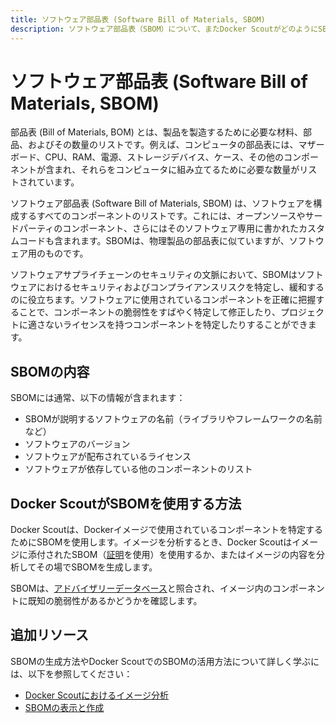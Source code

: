 ```yaml
---
title: ソフトウェア部品表 (Software Bill of Materials, SBOM)
description: ソフトウェア部品表（SBOM）について、またDocker ScoutがどのようにSBOMを活用しているかを学びます。
---
```


# ソフトウェア部品表 (Software Bill of Materials, SBOM)

部品表 (Bill of Materials, BOM) とは、製品を製造するために必要な材料、部品、およびその数量のリストです。例えば、コンピュータの部品表には、マザーボード、CPU、RAM、電源、ストレージデバイス、ケース、その他のコンポーネントが含まれ、それらをコンピュータに組み立てるために必要な数量がリストされています。

ソフトウェア部品表 (Software Bill of Materials, SBOM) は、ソフトウェアを構成するすべてのコンポーネントのリストです。これには、オープンソースやサードパーティのコンポーネント、さらにはそのソフトウェア専用に書かれたカスタムコードも含まれます。SBOMは、物理製品の部品表に似ていますが、ソフトウェア用のものです。

ソフトウェアサプライチェーンのセキュリティの文脈において、SBOMはソフトウェアにおけるセキュリティおよびコンプライアンスリスクを特定し、緩和するのに役立ちます。ソフトウェアに使用されているコンポーネントを正確に把握することで、コンポーネントの脆弱性をすばやく特定して修正したり、プロジェクトに適さないライセンスを持つコンポーネントを特定したりすることができます。

## SBOMの内容

SBOMには通常、以下の情報が含まれます：

- SBOMが説明するソフトウェアの名前（ライブラリやフレームワークの名前など）
- ソフトウェアのバージョン
- ソフトウェアが配布されているライセンス
- ソフトウェアが依存している他のコンポーネントのリスト

## Docker ScoutがSBOMを使用する方法

Docker Scoutは、Dockerイメージで使用されているコンポーネントを特定するためにSBOMを使用します。イメージを分析するとき、Docker Scoutはイメージに添付されたSBOM（[証明](https://docs.docker.com/manuals/build/metadata/attestations/_index.md)を使用）を使用するか、またはイメージの内容を分析してその場でSBOMを生成します。

SBOMは、[アドバイザリーデータベース](https://docs.docker.com/manuals/scout/deep-dive/advisory-db-sources.md)と照合され、イメージ内のコンポーネントに既知の脆弱性があるかどうかを確認します。

## 追加リソース

SBOMの生成方法やDocker ScoutでのSBOMの活用方法について詳しく学ぶには、以下を参照してください：

- [Docker Scoutにおけるイメージ分析](https://docs.docker.com/manuals/scout/explore/analysis.md)
- [SBOMの表示と作成](https://docs.docker.com/manuals/scout/how-tos/view-create-sboms.md)
